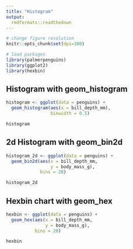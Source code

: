 ```yaml
---
title: "Histogram"
output: 
  rmdformats::readthedown  
---
```


```r
# change figure resolution
knitr::opts_chunk$set(dpi=300)

# load packages
library(palmerpenguins)
library(ggplot2)
library(hexbin)
```

## Histogram with geom_histogram
```r
histogram <- ggplot(data = penguins) +
  geom_histogram(aes(x = bill_depth_mm),
                 binwidth = 0.5)

histogram
```

## 2d Histogram with geom_bin2d
```r
histogram_2d <- ggplot(data = penguins) +
  geom_bin2d(aes(x = bill_depth_mm,
                 y = body_mass_g),
             bins = 20)

histogram_2d
```

## Hexbin chart with geom_hex
```r
hexbin <- ggplot(data = penguins) +
  geom_hex(aes(x = bill_depth_mm,
               y = body_mass_g),
           bins = 20)

hexbin
```